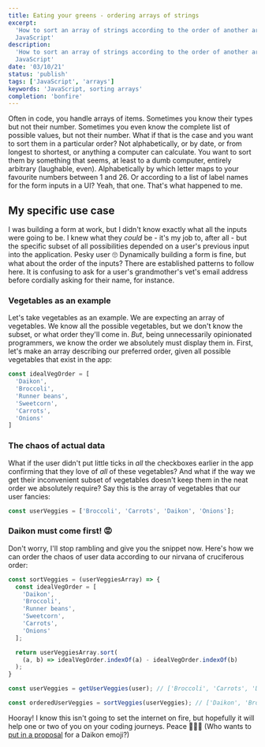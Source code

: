 ```yaml
---
title: Eating your greens - ordering arrays of strings
excerpt:
  'How to sort an array of strings according to the order of another array of strings in
  JavaScript'
description:
  'How to sort an array of strings according to the order of another array of strings in
  JavaScript'
date: '03/10/21'
status: 'publish'
tags: ['JavaScript', 'arrays']
keywords: 'JavaScript, sorting arrays'
completion: 'bonfire'
---
```


<Dropcap>Often</Dropcap> in code, you handle arrays of items. Sometimes you know their types
but not their number. Sometimes you even know the complete list of possible values, but not
their number. What if that is the case and you want to sort them in a particular order? Not
alphabetically, or by date, or from longest to shortest, or anything a computer can calculate.
You want to sort them by something that seems, at least to a dumb computer, entirely arbitrary
(laughable, even). Alphabetically by which letter maps to your favourite numbers between 1
and 26. Or according to a list of label names for the form inputs in a UI? Yeah, that one.
That's what happened to me.

## My specific use case

I was building a form at work, but I didn't know exactly what all the inputs were going to
be. I knew what they _could_ be - it's my job to, after all - but the specific subset of
all possibilities depended on a user's previous input into the application. Pesky user 🙄
Dynamically building a form is fine, but what about the order of the inputs? There are
established patterns to follow here. It is confusing to ask for a user's grandmother's
vet's email address before cordially asking for their name, for instance.

### Vegetables as an example

Let's take vegetables as an example. We are expecting an array of vegetables. We know all
the possible vegetables, but we don't know the subset, or what order they'll come in.
_But_, being unnecessarily opinionated programmers, we know the order we absolutely must
display them in. First, let's make an array describing our preferred order, given all
possible vegetables that exist in the app:

```JavaScript title=veggies.js
const idealVegOrder = [
  'Daikon',
  'Broccoli',
  'Runner beans',
  'Sweetcorn',
  'Carrots',
  'Onions'
]
```

### The chaos of actual data

What if the user didn't put little ticks in _all_ the checkboxes earlier in the app
confirming that they love of _all_ of these vegetables? And what if the way we get their
inconvenient subset of vegetables doesn't keep them in the neat order we absolutely
require? Say this is the array of vegetables that our user fancies:

```JavaScript title=veggies.js
const userVeggies = ['Broccoli', 'Carrots', 'Daikon', 'Onions'];
```

### Daikon must come first! 😡

Don't worry, I'll stop rambling and give you the snippet now. Here's how we can order the
chaos of user data according to our nirvana of cruciferous order:

```JavaScript title=veggies.js
const sortVeggies = (userVeggiesArray) => {
  const idealVegOrder = [
    'Daikon',
    'Broccoli',
    'Runner beans',
    'Sweetcorn',
    'Carrots',
    'Onions'
  ];

  return userVeggiesArray.sort(
    (a, b) => idealVegOrder.indexOf(a) - idealVegOrder.indexOf(b)
  );
}

const userVeggies = getUserVeggies(user); // ['Broccoli', 'Carrots', 'Daikon', 'Onions']

const orderedUserVeggies = sortVeggies(userVeggies); // ['Daikon', 'Broccoli', 'Carrots', 'Onions']
```

Hooray! I know this isn't going to set the internet on fire, but hopefully it will help
one or two of you on your coding journeys. Peace 🌽🥦🥕 (Who wants to
[put in a proposal](https://unicode.org/emoji/proposals.html) for a Daikon emoji?)
